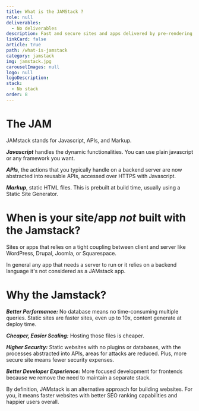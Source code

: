 ```yaml
---
title: What is the JAMStack ?
role: null
deliverables:
  - No deliverables
description: Fast and secure sites and apps delivered by pre-rendering files and serving them directly from a CDN, removing the requirement to manage or run web servers.
linkCard: false
article: true
path: /what-is-jamstack
category: jamstack
img: jamstack.jpg
carouselImages: null
logo: null
logoDescription:
stack:
  - No stack
order: 8
---
```


# The JAM

JAMstack stands for Javascript, APIs, and Markup.

**_Javascript_** handles the dynamic functionalities. You can use plain javascript or any framework you want.

**_APIs_**, the actions that you typically handle on a backend server are now abstracted into reusable APIs, accessed over HTTPS with Javascript.

**_Markup_**, static HTML files. This is prebuilt at build time, usually using a Static Site Generator.

# When is your site/app _not_ built with the Jamstack?

Sites or apps that relies on a tight coupling between client and server like WordPress, Drupal, Joomla, or Squarespace.

In general any app that needs a server to run or it relies on a backend language it's not considered as a JAMstack app.

# Why the Jamstack?

**_Better Performance:_** No database means no time-consuming multiple queries. Static sites are faster sites, even up to 10x, content generate at deploy time.

**_Cheaper, Easier Scaling:_** Hosting those files is cheaper.

**_Higher Security:_** Static websites with no plugins or databases, with the processes abstracted into APIs, areas for attacks are reduced. Plus, more secure site means fewer security expenses.

**_Better Developer Experience:_** More focused development for frontends because we remove the need to maintain a separate stack.

By definition, JAMstack is an alternative approach for building websites. For you, it means faster websites with better SEO ranking capabilities and happier users overall.
